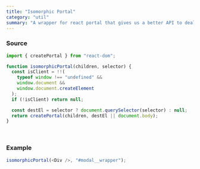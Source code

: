 ```yaml
---
title: "Isomorphic Portal"
category: "util"
summary: "A wrapper for react portal that gives us a better API to deal with react portal in SSR applications."
---
```


### Source

```javascript
import { createPortal } from "react-dom";

function isomorphicPortal(children, selector) {
  const isClient = !!(
    typeof window !== "undefined" &&
    window.document &&
    window.document.createElement
  );
  if (!isClient) return null;

  const destEl = selector ? document.querySelector(selector) : null;
  return createPortal(children, destEl || document.body);
}
```

<br />

### Example

```javascript
isomorphicPortal(<Div />, "#modal__wrapper");
```
